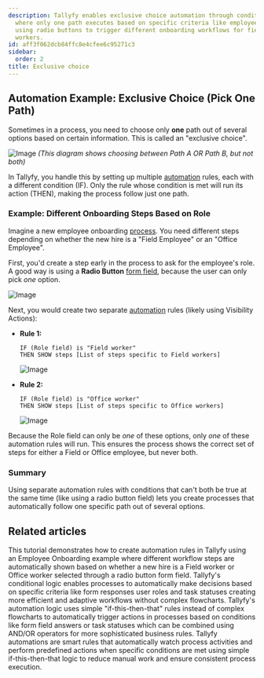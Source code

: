 ```yaml
---
description: Tallyfy enables exclusive choice automation through conditional rules
  where only one path executes based on specific criteria like employee role selection
  using radio buttons to trigger different onboarding workflows for field versus office
  workers.
id: aff3f062dcb84ffc8e4cfee6c95271c3
sidebar:
  order: 2
title: Exclusive choice
---
```


## Automation Example: Exclusive Choice (Pick One Path)

Sometimes in a process, you need to choose only **one** path out of several options based on certain information. This is called an "exclusive choice".

![Image](https://tallyfy.com/wp-content/uploads/BPMN-image3.png)
*(This diagram shows choosing between Path A OR Path B, but not both)*

In Tallyfy, you handle this by setting up multiple [automation](/products/pro/documenting/templates/automations/) rules, each with a different condition (IF). Only the rule whose condition is met will run its action (THEN), making the process follow just one path.

### Example: Different Onboarding Steps Based on Role

Imagine a new employee onboarding [process](/products/pro/tracking-and-tasks/processes/). You need different steps depending on whether the new hire is a "Field Employee" or an "Office Employee".

First, you'd create a step early in the process to ask for the employee's role. A good way is using a **Radio Button** [form field](/products/pro/tracking-and-tasks/tasks/what-are-form-fields-in-tallyfy/), because the user can only pick *one* option.

![Image](https://screenshots.tallyfy.com/tallyfy/pro/desktop-light-role-selection.png)

Next, you would create two separate [automation](/products/pro/documenting/templates/automations/) rules (likely using Visibility Actions):

- **Rule 1:**
  ```
  IF (Role field) is "Field worker"
  THEN SHOW steps [List of steps specific to Field workers]
  ```
  ![Image](https://screenshots.tallyfy.com/tallyfy/pro/desktop-light-ifcompleted-automation-example.png)

- **Rule 2:**
  ```
  IF (Role field) is "Office worker"
  THEN SHOW steps [List of steps specific to Office workers]
  ```
  ![Image](https://screenshots.tallyfy.com/tallyfy/pro/desktop-light-office-worker-exclusive-choice.png)

Because the Role field can only be *one* of these options, only *one* of these automation rules will run. This ensures the process shows the correct set of steps for either a Field or Office employee, but never both.

### Summary

Using separate automation rules with conditions that can't both be true at the same time (like using a radio button field) lets you create processes that automatically follow one specific path out of several options.


## Related articles
<CardGrid>
<LinkTitleCard header="<b>Tutorials > Create an automation</b>" href="/products/pro/tutorials/how-can-tallyfy-automate-and-streamline-my-processes/" > This tutorial demonstrates how to create automation rules in Tallyfy using an Employee Onboarding example where different workflow steps are automatically shown based on whether a new hire is a Field worker or Office worker selected through a radio button form field. </LinkTitleCard>
<LinkTitleCard header="<b>Automations > Conditionals</b>" href="/products/pro/documenting/templates/automations/conditionals/" > Tallyfy's conditional logic enables processes to automatically make decisions based on specific criteria like form responses user roles and task statuses creating more efficient and adaptive workflows without complex flowcharts. </LinkTitleCard>
<LinkTitleCard header="<b>Automations > Logic operations explained</b>" href="/products/pro/documenting/templates/automations/logic-explained/" > Tallyfy's automation logic uses simple "if-this-then-that" rules instead of complex flowcharts to automatically trigger actions in processes based on conditions like form field answers or task statuses which can be combined using AND/OR operators for more sophisticated business rules. </LinkTitleCard>
<LinkTitleCard header="<b>Templates > Automations</b>" href="/products/pro/documenting/templates/automations/" > Tallyfy automations are smart rules that automatically watch process activities and perform predefined actions when specific conditions are met using simple if-this-then-that logic to reduce manual work and ensure consistent process execution. </LinkTitleCard>
</CardGrid>